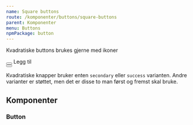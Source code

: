 ```yaml
---
name: Square buttons
route: /komponenter/buttons/square-buttons
parent: Komponenter
menu: Buttons
npmPackage: button
---
```



<PageHeader>Kvadratiske buttons brukes gjerne med ikoner</PageHeader>

<Playground>
  <div style={{ display: 'flex', alignItems: 'center' }}>
    <Button variant="secondary" width="square" aria-label="Legg til">
      <AddIcon />
    </Button>
    <Label style={{ marginLeft: '1em' }}>Legg til </Label>
  </div>
  <Button variant="success" width="square" aria-label="Lage som favoritt">
    <CheckIcon />
  </Button>
</Playground>

Kvadratiske knapper bruker enten `secondary` eller `success` varianten. Andre varianter er støttet, men det er disse to man først og fremst skal bruke.

## Komponenter

### Button

<ImportStatement imports="Button" />

<Props of={Button} />
